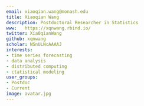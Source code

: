 ```yaml
---
email: xiaoqian.wang@monash.edu
title: Xiaoqian Wang
description: Postdoctoral Researcher in Statistics
www:   https://xqnwang.rbind.io/
twitter: Xia0qianWang
github: xqnwang
scholar: NSnULNcAAAAJ
interests:
- time series forecasting
- data analysis
- distributed computing
- ctatistical modeling
user_groups:
- Postdoc
- Current
image: avatar.jpg
---
```

